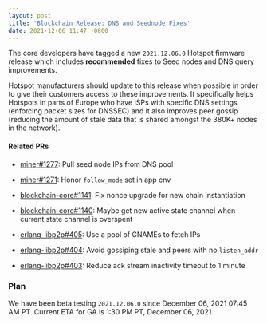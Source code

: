 ```yaml
---
layout: post
title: 'Blockchain Release: DNS and Seednode Fixes'
date: 2021-12-06 11:47 -0800
---
```


The core developers have tagged a new `2021.12.06.0` Hotspot firmware release which includes
**recommended** fixes to Seed nodes and DNS query improvements.

Hotspot manufacturers should update to this release when possible in order to give their customers
access to these improvements. It specifically helps Hotspots in parts of Europe who have ISPs with
specific DNS settings (enforcing packet sizes for DNSSEC) and it also improves peer gossip (reducing
the amount of stale data that is shared amongst the 380K+ nodes in the network).

#### Related PRs

- [miner#1277](https://github.com/helium/miner/pull/1277): Pull seed node IPs from DNS pool
- [miner#1271](https://github.com/helium/miner/pull/1271): Honor `follow_mode` set in app env

- [blockchain-core#1141](https://github.com/helium/blockchain-core/pull/1141): Fix nonce upgrade for
  new chain instantiation
- [blockchain-core#1140](https://github.com/helium/blockchain-core/pull/1140): Maybe get new active
  state channel when current state channel is overspent

- [erlang-libp2p#405](https://github.com/helium/erlang-libp2p/pull/405): Use a pool of CNAMEs to
  fetch IPs
- [erlang-libp2p#404](https://github.com/helium/erlang-libp2p/pull/404): Avoid gossiping stale and
  peers with no `listen_addr`
- [erlang-libp2p#403](https://github.com/helium/erlang-libp2p/pull/403): Reduce ack stream
  inactivity timeout to 1 minute

### Plan

We have been beta testing `2021.12.06.0` since December 06, 2021 07:45 AM PT. Current ETA for GA is
1:30 PM PT, December 06, 2021.
